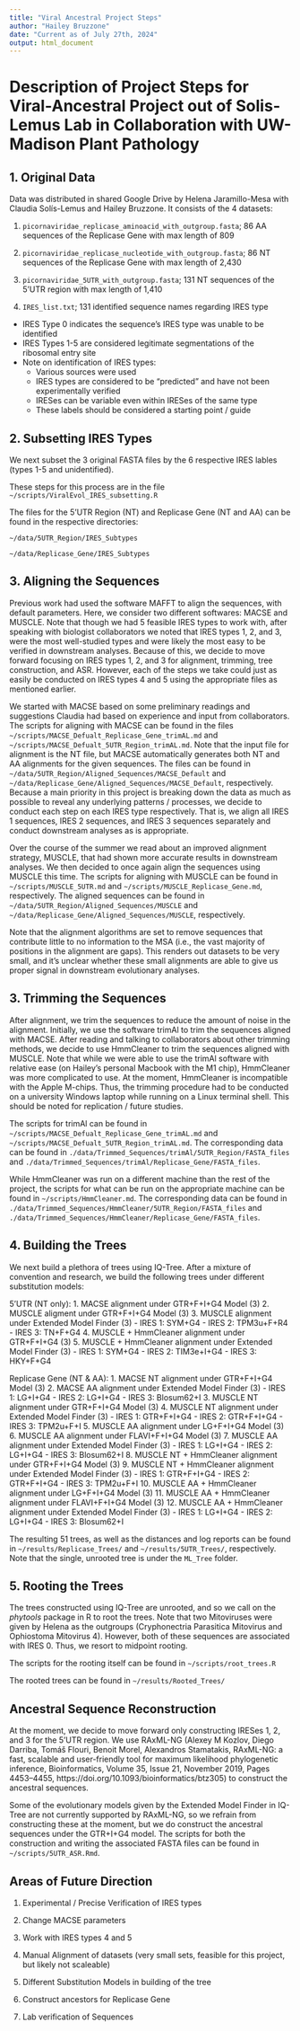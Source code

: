 ```yaml
---
title: "Viral Ancestral Project Steps"
author: "Hailey Bruzzone"
date: "Current as of July 27th, 2024"
output: html_document
---
```


# Description of Project Steps for Viral-Ancestral Project out of Solis-Lemus Lab in Collaboration with UW-Madison Plant Pathology 

## 1. Original Data 

Data was distributed in shared Google Drive by Helena Jaramillo-Mesa with Claudia Solís-Lemus and Hailey Bruzzone.  It consists of the 4 datasets: 

1. `picornaviridae_replicase_aminoacid_with_outgroup.fasta`; 86 AA sequences of the Replicase Gene with max length of 809 

2. `picornaviridae_replicase_nucleotide_with_outgroup.fasta`; 86 NT sequences of the Replicase Gene with max length of 2,430

3.  `picornaviridae_5UTR_with_outgroup.fasta`; 131 NT sequences of the 5'UTR region with max length of 1,410

4. `IRES_list.txt`; 131 identified sequence names regarding IRES type

  - IRES Type 0 indicates the sequence's IRES type was unable to be identified 
  - IRES Types 1-5 are considered legitimate segmentations of the ribosomal entry site 
  - Note on identification of IRES types:
    - Various sources were used 
    - IRES types are considered to be "predicted" and have not been experimentally verified 
    - IRESes can be variable even within IRESes of the same type
    - These labels should be considered a starting point / guide
    
## 2. Subsetting IRES Types

We next subset the 3 original FASTA files by the 6 respective IRES lables (types 1-5 and unidentified).

These steps for this process are in the file `~/scripts/ViralEvol_IRES_subsetting.R`

The files for the 5'UTR Region (NT) and Replicase Gene (NT and AA) can be found in the respective directories: 

`~/data/5UTR_Region/IRES_Subtypes`

`~/data/Replicase_Gene/IRES_Subtypes`

## 3. Aligning the Sequences

Previous work had used the software MAFFT to align the sequences, with default parameters.  Here, we consider two different softwares: MACSE and MUSCLE.  Note that though we had 5 feasible IRES types to work with, after speaking with biologist collaborators we noted that IRES types 1, 2, and 3, were the most well-studied types and were likely the most easy to be verified in downstream analyses.  Because of this, we decide to move forward focusing on IRES types 1, 2, and 3 for alignment, trimming, tree construction, and ASR.  However, each of the steps we take could just as easily be conducted on IRES types 4 and 5 using the appropriate files as mentioned earlier.  

We started with MACSE based on some preliminary readings and suggestions Claudia had based on experience and input from collaborators.  The scripts for aligning with MACSE can be found in the files `~/scripts/MACSE_Defualt_Replicase_Gene_trimAL.md` and `~/scripts/MACSE_Defualt_5UTR_Region_trimAL.md`.  Note that the input file for alignment is the NT file, but MACSE automatically generates both NT and AA alignments for the given sequences.  The files can be found in `~/data/5UTR_Region/Aligned_Sequences/MACSE_Default` and `~/data/Replicase_Gene/Aligned_Sequences/MACSE_Default`, respectively.  Because a main priority in this project is breaking down the data as much as possible to reveal any underlying patterns / processes, we decide to conduct each step on each IRES type respectively.  That is, we align all IRES 1 sequences, IRES 2 sequences, and IRES 3 sequences separately and conduct downstream analyses as is appropriate.   

Over the course of the summer we read about an improved alignment strategy, MUSCLE, that had shown more accurate results in downstream analyses.  We then decided to once again align the sequences using MUSCLE this time.  The scripts for aligning with MUSCLE can be found in `~/scripts/MUSCLE_5UTR.md` and `~/scripts/MUSCLE_Replicase_Gene.md`, respectively.  The aligned sequences can be found in  `~/data/5UTR_Region/Aligned_Sequences/MUSCLE` and `~/data/Replicase_Gene/Aligned_Sequences/MUSCLE`, respectively.  

Note that the alignment algorithms are set to remove sequences that contribute little to no information to the MSA (i.e., the vast majority of positions in the alignment are gaps).  This renders out datasets to be very small, and it's unclear whether these small alignments are able to give us proper signal in downstream evolutionary analyses. 

## 3. Trimming the Sequences

After alignment, we trim the sequences to reduce the amount of noise in the alignment.  Initially, we use the software trimAl to trim the sequences aligned with MACSE.  After reading and talking to collaborators about other trimming methods, we decide to use HmmCleaner to trim the sequences aligned with MUSCLE.  Note that while we were able to use the trimAl software with relative ease (on Hailey's personal Macbook with the M1 chip), HmmCleaner was more complicated to use.  At the moment, HmmCleaner is incompatible with the Apple M-chips.  Thus, the trimming procedure had to be conducted on a university Windows laptop while running on a Linux terminal shell.  This should be noted for replication / future studies.

The scripts for trimAl can be found in `~/scripts/MACSE_Defualt_Replicase_Gene_trimAL.md` and `~/scripts/MACSE_Defualt_5UTR_Region_trimAL.md`.  The corresponding data can be found in `./data/Trimmed_Sequences/trimAl/5UTR_Region/FASTA_files` and `./data/Trimmed_Sequences/trimAl/Replicase_Gene/FASTA_files`. 

While HmmCleaner was run on a different machine than the rest of the project, the scripts for what can be run on the appropriate machine can be found in `~/scripts/HmmCleaner.md`. The corresponding data can be found in `./data/Trimmed_Sequences/HmmCleaner/5UTR_Region/FASTA_files` and `./data/Trimmed_Sequences/HmmCleaner/Replicase_Gene/FASTA_files`.  

## 4. Building the Trees

We next build a plethora of trees using IQ-Tree.  After a mixture of convention and research, we build the following trees under different substitution models: 

5'UTR (NT only):
1. MACSE alignment under GTR+F+I+G4 Model (3)
2. MUSCLE aligment under GTR+F+I+G4 Model (3)
3. MUSCLE alignment under Extended Model Finder (3)
  - IRES 1: SYM+G4
  - IRES 2: TPM3u+F+R4
  - IRES 3: TN+F+G4
4. MUSCLE + HmmCleaner alignment under GTR+F+I+G4 (3)
5. MUSCLE + HmmCleaner alignment under Extended Model Finder (3)
  - IRES 1: SYM+G4
  - IRES 2: TIM3e+I+G4
  - IRES 3: HKY+F+G4
  
Replicase Gene (NT & AA): 
1. MACSE NT alignment under GTR+F+I+G4 Model (3)
2. MACSE AA alignment under Extended Model Finder (3)
  - IRES 1: LG+I+G4
  - IRES 2: LG+I+G4
  - IRES 3: Blosum62+I
3. MUSCLE NT alignment under GTR+F+I+G4 Model (3)
4. MUSCLE NT alignment under Extended Model Finder (3)
  - IRES 1: GTR+F+I+G4
  - IRES 2: GTR+F+I+G4
  - IRES 3: TPM2u+F+I
5. MUSCLE AA alignment under LG+F+I+G4 Model (3)
6. MUSCLE AA alignment under FLAVI+F+I+G4 Model (3)
7. MUSCLE AA alignment under Extended Model Finder (3)
  - IRES 1: LG+I+G4
  - IRES 2: LG+I+G4
  - IRES 3: Blosum62+I
8. MUSCLE NT + HmmCleaner alignment under GTR+F+I+G4 Model (3)
9. MUSCLE NT + HmmCleaner alignment under Extended Model Finder (3)
  - IRES 1: GTR+F+I+G4
  - IRES 2: GTR+F+I+G4
  - IRES 3: TPM2u+F+I
10. MUSCLE AA + HmmCleaner alignment under LG+F+I+G4 Model (3)
11. MUSCLE AA + HmmCleaner alignment under FLAVI+F+I+G4 Model (3)
12. MUSCLE AA + HmmCleaner alignment under Extended Model Finder (3)
  - IRES 1: LG+I+G4
  - IRES 2: LG+I+G4
  - IRES 3: Blosum62+I

The resulting 51 trees, as well as the distances and log reports can be found in `~/results/Replicase_Trees/` and `~/results/5UTR_Trees/`, respectively.  Note that the single, unrooted tree is under the `ML_Tree` folder.  
  
## 5. Rooting the Trees

The trees constructed using IQ-Tree are unrooted, and so we call on the _phytools_ package in R to root the trees.  Note that two Mitoviruses were given by Helena as the outgroups (Cryphonectria Parasitica Mitovirus and Ophiostoma Mitovirus 4).  However, both of these sequences are associated with IRES 0.  Thus, we resort to midpoint rooting.  

The scripts for the rooting itself can be found in `~/scripts/root_trees.R`

The rooted trees can be found in `~/results/Rooted_Trees/`

## Ancestral Sequence Reconstruction 

At the moment, we decide to move forward only constructing IRESes 1, 2, and 3 for the 5'UTR region.  We use RAxML-NG (Alexey M Kozlov, Diego Darriba, Tomáš Flouri, Benoit Morel, Alexandros Stamatakis, RAxML-NG: a fast, scalable and user-friendly tool for maximum likelihood phylogenetic inference, Bioinformatics, Volume 35, Issue 21, November 2019, Pages 4453–4455, https://doi.org/10.1093/bioinformatics/btz305) to construct the ancestral sequences.

Some of the evolutionary models given by the Extended Model Finder in IQ-Tree are not currently supported by RAxML-NG, so we refrain from constructing these at the moment, but we do construct the ancestral sequences under the GTR+I+G4 model.  The scripts for both the construction and writing the associated FASTA files can be found in `~/scripts/5UTR_ASR.Rmd`.  


## Areas of Future Direction

1. Experimental / Precise Verification of IRES types 

2. Change MACSE parameters 

3. Work with IRES types 4 and 5

4. Manual Alignment of datasets (very small sets, feasible for this project, but likely not scaleable) 

5. Different Substitution Models in building of the tree 

6. Construct ancestors for Replicase Gene

7. Lab verification of Sequences





